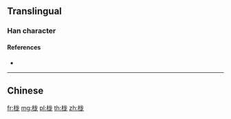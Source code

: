 {{character info/new}}
{{also|櫳}}
==Translingual==

===Han character===
{{Han char|rn=75|rad=木|as=05|sn=9|four=|canj=DIKP|ids=⿰木龙}}

====References====
* {{Han ref|kx=0521.121|hdz=21180.060|uh=680A|ud=26634}}

----

==Chinese==
{{zh-see|櫳}}

[[fr:栊]]
[[mg:栊]]
[[pl:栊]]
[[th:栊]]
[[zh:栊]]